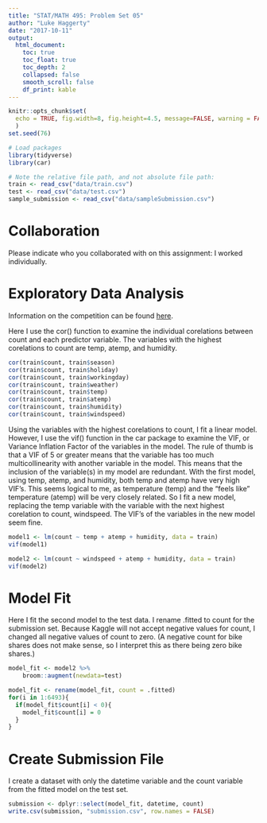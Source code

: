 ```yaml
---
title: "STAT/MATH 495: Problem Set 05"
author: "Luke Haggerty"
date: "2017-10-11"
output:
  html_document:
    toc: true
    toc_float: true
    toc_depth: 2
    collapsed: false
    smooth_scroll: false
    df_print: kable
---
```



```r
knitr::opts_chunk$set(
  echo = TRUE, fig.width=8, fig.height=4.5, message=FALSE, warning = FALSE
  )
set.seed(76)

# Load packages
library(tidyverse)
library(car)

# Note the relative file path, and not absolute file path:
train <- read_csv("data/train.csv")
test <- read_csv("data/test.csv")
sample_submission <- read_csv("data/sampleSubmission.csv")
```


# Collaboration

Please indicate who you collaborated with on this assignment: I worked individually.


# Exploratory Data Analysis

Information on the competition can be found [here](https://www.kaggle.com/c/bike-sharing-demand).

Here I use the cor() function to examine the individual corelations between count and each predictor variable. The variables with the highest corelations to count are temp, atemp, and humidity.
```r
cor(train$count, train$season)
cor(train$count, train$holiday)
cor(train$count, train$workingday)
cor(train$count, train$weather)
cor(train$count, train$temp)
cor(train$count, train$atemp)
cor(train$count, train$humidity)
cor(train$count, train$windspeed)
```

Using the variables with the highest corelations to count, I fit a linear model. However, I use the vif() function in the car package to examine the VIF, or Variance Inflation Factor of the variables in the model. The rule of thumb is that a VIF of 5 or greater means that the variable has too much multicollinearity with another variable in the model. This means that the inclusion of the variable(s) in my model are redundant. With the first model, using temp, atemp, and humidity, both temp and atemp have very high VIF's. This seems logical to me, as temperature (temp) and the "feels like" temperature (atemp) will be very closely related. So I fit a new model, replacing the temp variable with the variable with the next highest corelation to count, windspeed. The VIF's of the variables in the new model seem fine.
```r
model1 <- lm(count ~ temp + atemp + humidity, data = train)
vif(model1)

model2 <- lm(count ~ windspeed + atemp + humidity, data = train)
vif(model2)


```


# Model Fit
Here I fit the second model to the test data. I rename .fitted to count for the submission set. Because Kaggle will not accept negative values for count, I changed all negative values of count to zero. (A negative count for bike shares does not make sense, so I interpret this as there being zero bike shares.)
```r
model_fit <- model2 %>% 
    broom::augment(newdata=test)

model_fit <- rename(model_fit, count = .fitted)
for(i in 1:6493){
  if(model_fit$count[i] < 0){
    model_fit$count[i] = 0
  }
}
```


# Create Submission File
I create a dataset with only the datetime variable and the count variable from the fitted model on the test set.
```r
submission <- dplyr::select(model_fit, datetime, count)
write.csv(submission, "submission.csv", row.names = FALSE)
```
